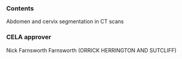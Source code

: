 ### Contents
Abdomen and cervix segmentation in CT scans

### CELA approver
Nick Farnsworth Farnsworth (ORRICK HERRINGTON AND SUTCLIFF)